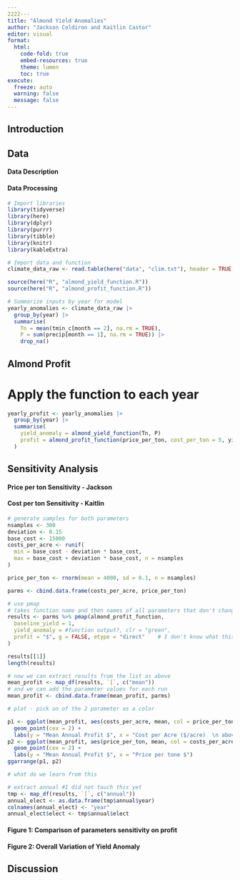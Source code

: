 ```yaml
---
2222---
title: "Almond Yield Anomalies"
author: "Jackson Coldiron and Kaitlin Castor"
editor: visual
format: 
  html:
    code-fold: true
    embed-resources: true
    theme: lumen
    toc: true
execute:
  freeze: auto 
  warning: false
  message: false
---
```


## Introduction

## Data

#### Data Description

#### Data Processing

```r
# Import libraries
library(tidyverse)
library(here)
library(dplyr)
library(purrr)
library(tibble)
library(knitr)
library(kableExtra)

# Import data and function
climate_data_raw <- read.table(here("data", "clim.txt"), header = TRUE, sep = "", quote = "\"")

source(here("R", "almond_yield_function.R"))
source(here("R", "almond_profit_function.R"))

# Summarize inputs by year for model
yearly_anomalies <- climate_data_raw |>
  group_by(year) |>
  summarise(
    Tn = mean(tmin_c[month == 2], na.rm = TRUE),
    P = sum(precip[month == 1], na.rm = TRUE)) |>
    drop_na()

```

## Almond Profit

# Apply the function to each year

```r
yearly_profit <- yearly_anomalies |>
  group_by(year) |>
  summarise(
    yield_anomaly = almond_yield_function(Tn, P)
    profit = almond_profit_function(price_per_ton, cost_per_ton = 5, yield_anomaly, baseline_yield = 10)
  )
```

## Sensitivity Analysis

#### Price per ton Sensitivity - Jackson

#### Cost per ton Sensitivity - Kaitlin

```r
# generate samples for both parameters
nsamples <- 300
deviation <- 0.15
base_cost <- 15000
costs_per_acre <- runif(
  min = base_cost - deviation * base_cost,
  max = base_cost + deviation * base_cost, n = nsamples
)

price_per_ton <- rnorm(mean = 4000, sd = 0.1, n = nsamples)

parms <- cbind.data.frame(costs_per_acre, price_per_ton)

# use pmap
# takes function name and then names of all parameters that don't change
results <- parms %>% pmap(almond_profit_function,
  baseline_yield = 1,
  yield_anomaly = #function output?, clr = "green",
  profit = "$", g = FALSE, etype = "direct"    # I don't know what this line means
)

results[[1]]
length(results)

# now we can extract results from the list as above
mean_profit <- map_df(results, `[`, c("mean"))
# and we can add the parameter values for each run
mean_profit <- cbind.data.frame(mean_profit, parms)

# plot - pick on of the 2 parameter as a color

p1 <- ggplot(mean_profit, aes(costs_per_acre, mean, col = price_per_ton)) +
  geom_point(cex = 2) +
  labs(y = "Mean Annual Profit $", x = "Cost per Acre ($/acre)  \n above which energy production is more efficient")
p2 <- ggplot(mean_profit, aes(price_per_ton, mean, col = costs_per_acre)) +
  geom_point(cex = 2) +
  labs(y = "Mean Annual Profit $", x = "Price per tone $")
ggarrange(p1, p2)

# what do we learn from this

# extract annual #I did not touch this yet
tmp <- map_df(results, `[`, c("annual"))
annual_elect <- as.data.frame(tmp$annual$year)
colnames(annual_elect) <- "year"
annual_elect$elect <- tmp$annual$elect
```

#### Figure 1: Comparison of parameters sensitivity on profit

#### Figure 2: Overall Variation of Yield Anomaly

## Discussion
